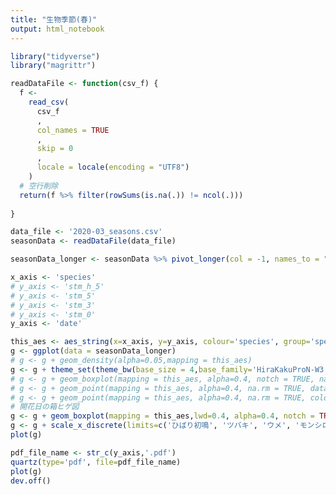 ```yaml
---
title: "生物季節(春)"
output: html_notebook
---
```


```r
library("tidyverse")
library("magrittr")

```

```r
readDataFile <- function(csv_f) {
  f <-
    read_csv(
      csv_f
      ,
      col_names = TRUE
      ,
      skip = 0
      ,
      locale = locale(encoding = "UTF8")
    )
  # 空行削除
  return(f %>% filter(rowSums(is.na(.)) != ncol(.)))
  
}

data_file <- '2020-03_seasons.csv'
seasonData <- readDataFile(data_file)

```
```r
seasonData_longer <- seasonData %>% pivot_longer(col = -1, names_to = "species", values_to = "date")
```


```r
x_axis <- 'species'
# y_axis <- 'stm_h_5'
# y_axis <- 'stm_5'
# y_axis <- 'stm_3'
# y_axis <- 'stm_0'
y_axis <- 'date'

this_aes <- aes_string(x=x_axis, y=y_axis, colour='species', group='species')
g <- ggplot(data = seasonData_longer)
# g <- g + geom_density(alpha=0.05,mapping = this_aes)
g <- g + theme_set(theme_bw(base_size = 4,base_family='HiraKakuProN-W3'))
# g <- g + geom_boxplot(mapping = this_aes, alpha=0.4, notch = TRUE, na.rm = TRUE, colour = '#00009999',data=result_stm_prev )
# g <- g + geom_point(mapping = this_aes, alpha=0.4, na.rm = TRUE, data=)
# g <- g + geom_point(mapping = this_aes, alpha=0.4, na.rm = TRUE, colour = '#99000099',data=thisYear)
# 開花日の箱ヒゲ図
g <- g + geom_boxplot(mapping = this_aes,lwd=0.4, alpha=0.4, notch = TRUE, na.rm = TRUE)
g <- g + scale_x_discrete(limits=c('ひばり初鳴', 'ツバキ', 'ウメ', 'モンシロチョウ', 'たんぽぽ', 'サクラ', 'トノサマガエル初見', 'ウグイス', 'ツバメ初見', 'サクラ満開'))
plot(g)

```
```r
pdf_file_name <- str_c(y_axis,'.pdf')
quartz(type='pdf', file=pdf_file_name)
plot(g)
dev.off()

```
